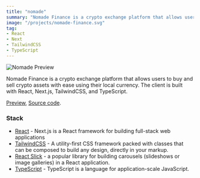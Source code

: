 ```yaml
---
title: "nomade"
summary: "Nomade Finance is a crypto exchange platform that allows users to buy and sell crypto assets with ease using their local currency."
image: "/projects/nomade-finance.svg"
tag:
- React
- Next
- TailwindCSS
- TypeScript
---
```


<img src="/projects/nomade-finance.svg" alt="Nomade Preview" className="rounded-lg" />

Nomade Finance is a crypto exchange platform that allows users to buy and sell crypto assets with ease using their local currency. The client is built with React, Next.js, TailwindCSS, and TypeScript.

[Preview](https://nomade.finance), [Source code](https://github.com/Nomade-Finance/nomade-client).

### Stack
- [React](https://nextjs.org) - Next.js is a React framework for building full-stack web applications
- [TailwindCSS](https://tailwindcss.com) - A utility-first CSS framework packed with classes that can be composed to build any design, directly in your markup.
- [React Slick](https://expo.dev) - a popular library for building carousels (slideshows or image galleries) in a React application.
- [TypeScript](https://www.typescriptlang.org) - TypeScript is a language for application-scale JavaScript.
